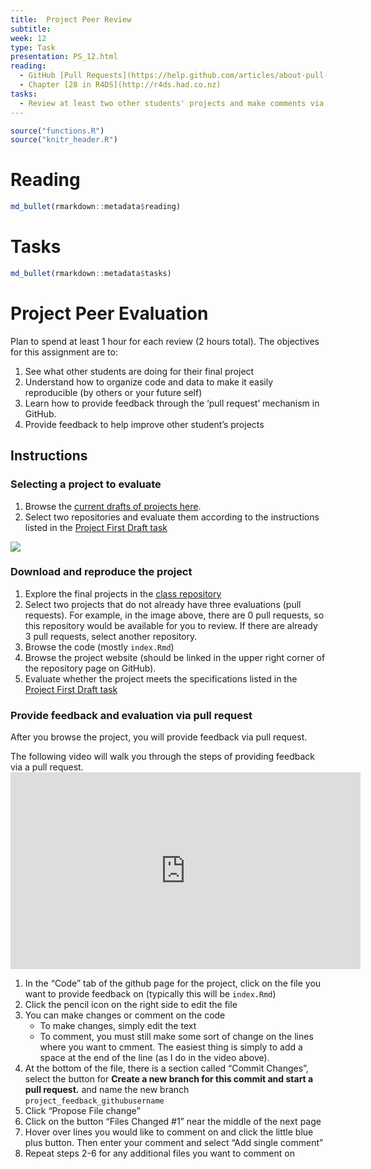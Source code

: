 ```yaml
---
title:  Project Peer Review
subtitle:  
week: 12
type: Task
presentation: PS_12.html
reading:
  - GitHub [Pull Requests](https://help.github.com/articles/about-pull-requests/)
  - Chapter [28 in R4DS](http://r4ds.had.co.nz)
tasks:
  - Review at least two other students' projects and make comments via a _pull request_ in GitHub. 
---
```


```r
source("functions.R")
source("knitr_header.R")
```

# Reading

```r
md_bullet(rmarkdown::metadata$reading)
```

# Tasks

```r
md_bullet(rmarkdown::metadata$tasks)
```

# Project Peer Evaluation

Plan to spend at least 1 hour for each review (2 hours total). The objectives for this assignment are to:

1. See what other students are doing for their final project
2. Understand how to organize code and data to make it easily reproducible (by others or your future self)
4. Learn how to provide feedback through the 'pull request' mechanism in GitHub.
3. Provide feedback to help improve other student's projects

## Instructions

### Selecting a project to evaluate

1. Browse the [current drafts of projects here](https://github.com/geo511-2021?q=project&type=&language=).  
2. Select two repositories and evaluate them according to the instructions listed in the [Project First Draft task](TK_11.html) 

![](project_assets/project_evaluation.png)

### Download and reproduce the project

1) Explore the final projects in the [class repository](https://github.com/geo511-2021?q=project&type=&language=)
2) Select two projects that do not already have three evaluations (pull requests). For example, in the image above, there are 0 pull requests, so this repository would be available for you to review.  If there are already 3 pull requests, select another repository.
2) Browse the code (mostly `index.Rmd`)
3) Browse the project website (should be linked in the upper right corner of the repository page on GitHub).
4) Evaluate whether the project meets the specifications listed in the [Project First Draft task](TK_11.html)


### Provide feedback and evaluation via pull request

After you browse the project, you will provide feedback via pull request.

The following video will walk you through the steps of providing feedback via a pull request.
<iframe width="560" height="315" src="https://www.youtube.com/embed/wy9EggBhC-M" frameborder="0" allow="accelerometer; autoplay; encrypted-media; gyroscope; picture-in-picture" allowfullscreen></iframe>

1) In the "Code" tab of the github page for the project, click on the file you want to provide feedback on (typically this will be `index.Rmd`)
2) Click the pencil icon on the right side to edit the file
3) You can make changes or comment on the code
   * To make changes, simply edit the text
   * To comment, you must still make some sort of change on the lines where you want to cmment.  The easiest thing is simply to add a space at the end of the line (as I do in the video above).
4) At the bottom of the file, there is a section called "Commit Changes", select the button for **Create a new branch for this commit and start a pull request.** and name the new branch `project_feedback_githubusername`
5) Click "Propose File change"
6) Click on the button "Files Changed #1" near the middle of the next page
7) Hover over lines you would like to comment on and click the little blue plus button.  Then enter your comment and select "Add single comment"
6) Repeat steps 2-6 for any additional files you want to comment on 

